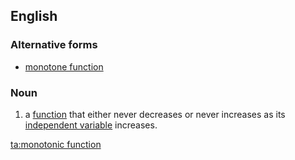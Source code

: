 ==English==

===Alternative forms===
*[[monotone function]]

===Noun===
{{en-noun}}
{{wikipedia}}

# {{mathematics}}a [[function]] that either never decreases or never increases as its [[independent variable]] increases.

[[ta:monotonic function]]